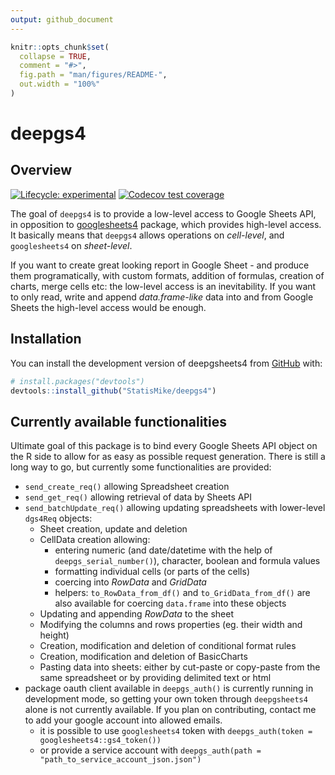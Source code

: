 ```yaml
---
output: github_document
---
```


<!-- README.md is generated from README.Rmd. Please edit that file -->

```r
knitr::opts_chunk$set(
  collapse = TRUE,
  comment = "#>",
  fig.path = "man/figures/README-",
  out.width = "100%"
)
```

# deepgs4

## Overview

<!-- badges: start -->
[![Lifecycle: experimental](https://img.shields.io/badge/lifecycle-experimental-orange.svg)](https://lifecycle.r-lib.org/articles/stages.html#experimental)
[![Codecov test coverage](https://codecov.io/gh/StatisMike/deepgsheets4/branch/main/graph/badge.svg)](https://app.codecov.io/gh/StatisMike/deepgs4?branch=main)
<!-- badges: end -->

The goal of `deepgs4` is to provide a low-level access to Google Sheets API, in
opposition to [googlesheets4](https://github.com/tidyverse/googlesheets4){target="_blank"}
package, which provides high-level access. It basically means that `deepgs4`
allows operations on *cell-level*, and `googlesheets4` on *sheet-level*. 

If you want to create great looking report in Google Sheet - and produce them
programatically, with custom formats, addition of formulas, creation of charts,
merge cells etc: the low-level access is an inevitability. If you want to only 
read, write and append *data.frame-like* data into and from Google Sheets
the high-level access would be enough.

## Installation

You can install the development version of deepgsheets4 from [GitHub](https://github.com/) with:

``` r
# install.packages("devtools")
devtools::install_github("StatisMike/deepgs4")
```

## Currently available functionalities

Ultimate goal of this package is to bind every Google Sheets API object on the
R side to allow for as easy as possible request generation. There is still a
long way to go, but currently some functionalities are provided:

- `send_create_req()` allowing Spreadsheet creation
- `send_get_req()` allowing retrieval of data by Sheets API
- `send_batchUpdate_req()` allowing updating spreadsheets with lower-level 
`dgs4Req` objects:
  - Sheet creation, update and deletion
  - CellData creation allowing:
    - entering numeric (and date/datetime with the help of `deepgs_serial_number()`), 
    character, boolean and formula values
    - formatting individual cells (or parts of the cells)
    - coercing into *RowData* and *GridData*
    - helpers: `to_RowData_from_df()` and `to_GridData_from_df()` are also available
    for coercing `data.frame` into these objects
  - Updating and appending *RowData* to the sheet
  - Modifying the columns and rows properties (eg. their width and height)
  - Creation, modification and deletion of conditional format rules
  - Creation, modification and deletion of BasicCharts
  - Pasting data into sheets: either by cut-paste or copy-paste from the same
  spreadsheet or by providing delimited text or html
  
- package oauth client available in `deepgs_auth()` is currently running in
development mode, so getting your own token through `deepgsheets4` alone is not
currently available. If you plan on contributing, contact me to add your google
account into allowed emails.
  - it is possible to use `googlesheets4` token with `deepgs_auth(token = googlesheets4::gs4_token())`
  - or provide a service account with `deepgs_auth(path = "path_to_service_account_json.json")`
